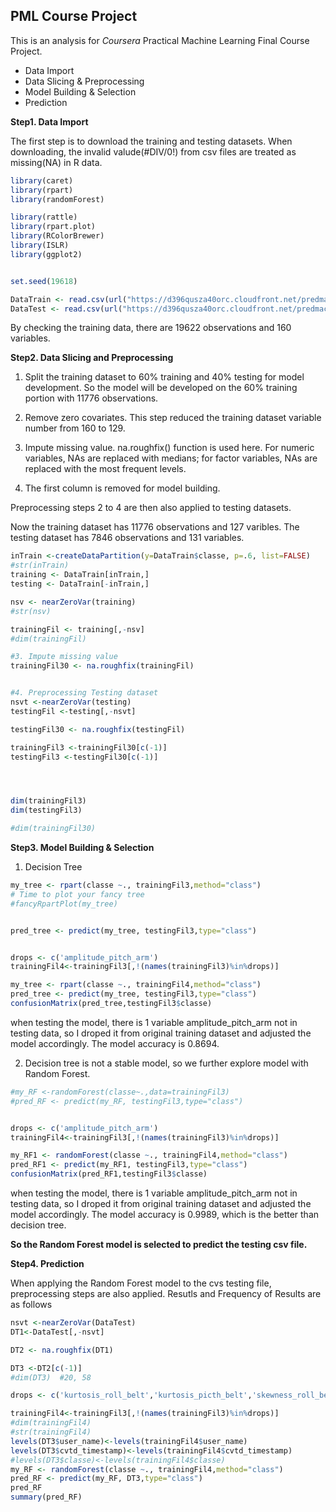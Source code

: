 PML Course Project
------------------------
This is an analysis for *Coursera* Practical Machine Learning Final Course Project.

- Data Import
- Data Slicing & Preprocessing
- Model Building & Selection
- Prediction


**Step1. Data Import**


The first step is to download the training and testing datasets. When downloading, the invalid valude(#DIV/0!) from csv files are treated as missing(NA) in R data.

```r
library(caret)
library(rpart)
library(randomForest)

library(rattle)
library(rpart.plot)
library(RColorBrewer)
library(ISLR)
library(ggplot2)


set.seed(19618)

DataTrain <- read.csv(url("https://d396qusza40orc.cloudfront.net/predmachlearn/pml-training.csv"),na.strings=c('NA','#DIV/0!',''))
DataTest <- read.csv(url("https://d396qusza40orc.cloudfront.net/predmachlearn/pml-testing.csv"),na.strings=c('NA','#DIV/0!',''))

```
By checking the training data, there are 19622 observations and 160 variables.


**Step2. Data Slicing and Preprocessing**


1. Split the training dataset to 60% training and 40% testing for model development.
So the model will be developed on the 60% training portion with 11776 observations.

2. Remove zero covariates.
This step reduced the training dataset variable number from 160 to 129.

3. Impute missing value.
na.roughfix() function is used here. For numeric variables, NAs are replaced with medians; for factor variables, NAs are replaced with the most frequent levels.

4. The first column is removed for model building.


Preprocessing steps 2 to 4 are then also applied to testing datasets.

Now the training dataset has 11776 observations and 127 varibles. The testing dataset has 7846 observations and 131 variables.



```r

inTrain <-createDataPartition(y=DataTrain$classe, p=.6, list=FALSE)
#str(inTrain)
training <- DataTrain[inTrain,]
testing <- DataTrain[-inTrain,]

nsv <- nearZeroVar(training)
#str(nsv)

trainingFil <- training[,-nsv]
#dim(trainingFil)

#3. Impute missing value
trainingFil30 <- na.roughfix(trainingFil)


#4. Preprocessing Testing dataset
nsvt <-nearZeroVar(testing)
testingFil <-testing[,-nsvt]

testingFil30 <- na.roughfix(testingFil)

trainingFil3 <-trainingFil30[c(-1)]
testingFil3 <-testingFil30[c(-1)]




dim(trainingFil3)   
dim(testingFil3)    

#dim(trainingFil30)


```


**Step3. Model Building & Selection**

1) Decision Tree
```r
my_tree <- rpart(classe ~., trainingFil3,method="class")
# Time to plot your fancy tree
#fancyRpartPlot(my_tree)


pred_tree <- predict(my_tree, testingFil3,type="class")


drops <- c('amplitude_pitch_arm')
trainingFil4<-trainingFil3[,!(names(trainingFil3)%in%drops)]   

my_tree <- rpart(classe ~., trainingFil4,method="class")
pred_tree <- predict(my_tree, testingFil3,type="class")
confusionMatrix(pred_tree,testingFil3$classe)

```

when testing the model, there is 1 variable amplitude_pitch_arm not in testing data, so I droped it from original training dataset
and adjusted the model accordingly.
The model accuracy is 0.8694.


2) Decision tree is not a stable model, so we further explore model with Random Forest.

```r

#my_RF <-randomForest(classe~.,data=trainingFil3)
#pred_RF <- predict(my_RF, testingFil3,type="class")


drops <- c('amplitude_pitch_arm')
trainingFil4<-trainingFil3[,!(names(trainingFil3)%in%drops)]   

my_RF1 <- randomForest(classe ~., trainingFil4,method="class")
pred_RF1 <- predict(my_RF1, testingFil3,type="class")
confusionMatrix(pred_RF1,testingFil3$classe)


```
when testing the model, there is 1 variable amplitude_pitch_arm not in testing data, so I droped it from original training dataset
and adjusted the model accordingly.
The model accuracy is 0.9989, which is the better than decision tree.

**So the Random Forest model is selected to predict the testing csv file.**


**Step4. Prediction**

When applying the Random Forest model to the cvs testing file, preprocessing steps are also applied.
Resutls and Frequency of Results are as follows
```r
nsvt <-nearZeroVar(DataTest)
DT1<-DataTest[,-nsvt]

DT2 <- na.roughfix(DT1)

DT3 <-DT2[c(-1)]
#dim(DT3)  #20, 58

drops <- c('kurtosis_roll_belt','kurtosis_picth_belt','skewness_roll_belt','skewness_roll_belt',	'skewness_roll_belt.1',	'max_roll_belt','max_picth_belt',	'max_yaw_belt',	'min_roll_belt',	'min_pitch_belt',	'min_yaw_belt',	'amplitude_roll_belt','amplitude_pitch_belt',	'var_total_accel_belt',	'avg_roll_belt',	'stddev_roll_belt',	'var_roll_belt',	'avg_pitch_belt',	'stddev_pitch_belt',	'var_pitch_belt',	'avg_yaw_belt',		'stddev_yaw_belt',	'var_yaw_belt',	'var_accel_arm',	'kurtosis_roll_arm',	'kurtosis_picth_arm',	'kurtosis_yaw_arm',	'skewness_roll_arm',	'skewness_pitch_arm',	'skewness_yaw_arm',	'max_roll_arm',	'max_picth_arm',	'max_yaw_arm',	'min_roll_arm',	'min_yaw_arm',	'amplitude_pitch_arm',	'amplitude_yaw_arm',	'kurtosis_roll_dumbbell',	'kurtosis_picth_dumbbell','skewness_roll_dumbbell',	'skewness_pitch_dumbbell',	'max_roll_dumbbell',	'max_picth_dumbbell',	'max_yaw_dumbbell',	'min_roll_dumbbell',	'min_pitch_dumbbell',	'min_yaw_dumbbell',	'amplitude_roll_dumbbell',	'amplitude_pitch_dumbbell',	'var_accel_dumbbell',	'avg_roll_dumbbell',	'stddev_roll_dumbbell',	'var_roll_dumbbell',	'avg_pitch_dumbbell',	'stddev_pitch_dumbbell',	'var_pitch_dumbbell',	'avg_yaw_dumbbell',	'stddev_yaw_dumbbell',	'var_yaw_dumbbell','kurtosis_roll_forearm','kurtosis_picth_forearm','skewness_roll_forearm','skewness_pitch_forearm','max_roll_forearm','max_picth_forearm','max_yaw_forearm','min_roll_forearm','min_pitch_forearm','min_yaw_forearm','amplitude_pitch_forearm','var_accel_forearm','avg_roll_dumbbell','amplitude_roll_forearm')

trainingFil4<-trainingFil3[,!(names(trainingFil3)%in%drops)]   
#dim(trainingFil4)
#str(trainingFil4)
levels(DT3$user_name)<-levels(trainingFil4$user_name) 
levels(DT3$cvtd_timestamp)<-levels(trainingFil4$cvtd_timestamp)
#levels(DT3$classe)<-levels(trainingFil4$classe) 
my_RF <- randomForest(classe ~., trainingFil4,method="class")
pred_RF <- predict(my_RF, DT3,type="class")
pred_RF
summary(pred_RF)

```

